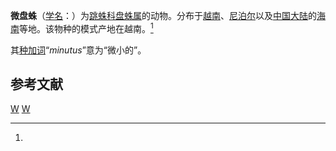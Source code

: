 {{Speciesbox
| genus = Pancorius
| species = minutus
| authority = (Zabka, 1985)<ref name='id14800'>{{cite web| url =http://www.bioinfo.cn/db05/BjdwSpecies.php?action=view&id=14800| title =微盘蛛| work =《中国动物物种编目数据库》| publisher =中国科学院微生物研究所| author =中国科学院动物研究所| accessdate =2009-04-28| deadurl =yes| archiveurl =https://web.archive.org/web/20160305031636/http://www.bioinfo.cn/db05/BjdwSpecies.php?action=view&id=14800| archivedate =2016-03-05}}</ref>
}}

'''微盘蛛'''（[[学名|学名]]：{{lang|la|''Pancorius minutus''}}）为[[跳蛛科|跳蛛科]][[盘蛛属|盘蛛属]]的动物。分布于[[越南|越南]]、[[尼泊尔|尼泊尔]]以及[[中国大陆|中国大陆]]的[[海南|海南]]等地。该物种的模式产地在越南。<ref name='id14800'/>

其[[种加词|种加词]]“''minutus''”意为“微小的”。

== 参考文献 ==
{{reflist}}

{{Taxonbar|from=Q2398183}}

[[Category:盘蛛属|W]]
[[Category:_1985年描述的动物|W]]


{{蜘蛛小作品}}